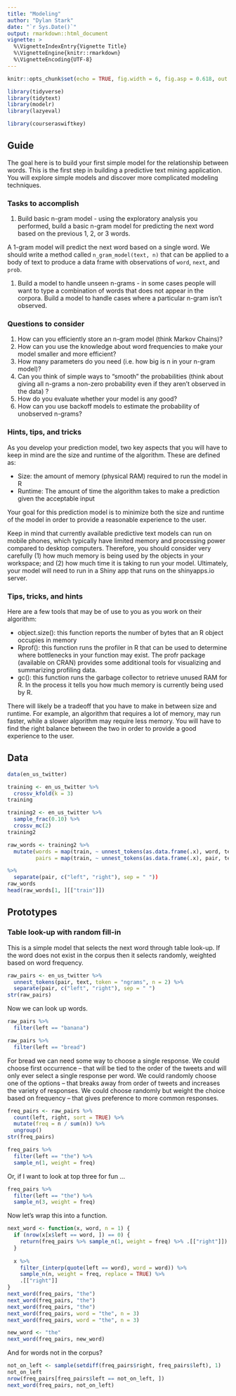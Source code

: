 ```yaml
---
title: "Modeling"
author: "Dylan Stark"
date: "`r Sys.Date()`"
output: rmarkdown::html_document
vignette: >
  %\VignetteIndexEntry{Vignette Title}
  %\VignetteEngine{knitr::rmarkdown}
  %\VignetteEncoding{UTF-8}
---
```


```r
knitr::opts_chunk$set(echo = TRUE, fig.width = 6, fig.asp = 0.618, out.width = "70%", fig.align = "center")
```

```r
library(tidyverse)
library(tidytext)
library(modelr)
library(lazyeval)

library(courseraswiftkey)
```

## Guide

The goal here is to build your first simple model for the relationship between words. This is the first step in building a predictive text mining application. You will explore simple models and discover more complicated modeling techniques.

### Tasks to accomplish

1. Build basic n-gram model - using the exploratory analysis you performed, build a basic n-gram model for predicting the next word based on the previous 1, 2, or 3 words.

  A 1-gram model will predict the next word based on a single word.
  We should write a method called `n_gram_model(text, n)` that can be applied to a body of text to produce a data frame with observations of `word`, `next`, and `prob`.

1. Build a model to handle unseen n-grams - in some cases people will want to type a combination of words that does not appear in the corpora. Build a model to handle cases where a particular n-gram isn't observed.

### Questions to consider

1. How can you efficiently store an n-gram model (think Markov Chains)?
1. How can you use the knowledge about word frequencies to make your model smaller and more efficient?
1. How many parameters do you need (i.e. how big is n in your n-gram model)?
1. Can you think of simple ways to "smooth" the probabilities (think about giving all n-grams a non-zero probability even if they aren't observed in the data) ?
1. How do you evaluate whether your model is any good?
1. How can you use backoff models to estimate the probability of unobserved n-grams?

### Hints, tips, and tricks

As you develop your prediction model, two key aspects that you will have to keep in mind are the size and runtime of the algorithm. These are defined as:

* Size: the amount of memory (physical RAM) required to run the model in R
* Runtime: The amount of time the algorithm takes to make a prediction given the acceptable input

Your goal for this prediction model is to minimize both the size and runtime of the model in order to provide a reasonable experience to the user.

Keep in mind that currently available predictive text models can run on mobile phones, which typically have limited memory and processing power compared to desktop computers. Therefore, you should consider very carefully (1) how much memory is being used by the objects in your workspace; and (2) how much time it is taking to run your model. Ultimately, your model will need to run in a Shiny app that runs on the shinyapps.io server.

### Tips, tricks, and hints

Here are a few tools that may be of use to you as you work on their algorithm:

* object.size(): this function reports the number of bytes that an R object occupies in memory
* Rprof(): this function runs the profiler in R that can be used to determine where bottlenecks in your function may exist. The profr package (available on CRAN) provides some additional tools for visualizing and summarizing profiling data.
* gc(): this function runs the garbage collector to retrieve unused RAM for R. In the process it tells you how much memory is currently being used by R.

There will likely be a tradeoff that you have to make in between size and runtime. For example, an algorithm that requires a lot of memory, may run faster, while a slower algorithm may require less memory. You will have to find the right balance between the two in order to provide a good experience to the user.

## Data

```r
data(en_us_twitter)

training <- en_us_twitter %>%
  crossv_kfold(k = 3)
training

training2 <- en_us_twitter %>%
  sample_frac(0.10) %>%
  crossv_mc(2)
training2

raw_words <- training2 %>%
  mutate(words = map(train, ~ unnest_tokens(as.data.frame(.x), word, text)),
         pairs = map(train, ~ unnest_tokens(as.data.frame(.x), pair, text, token = "ngrams", n = 2)))

%>%
  separate(pair, c("left", "right"), sep = " "))
raw_words
head(raw_words[1, ][["train"]])
```


## Prototypes

### Table look-up with random fill-in

This is a simple model that selects the next word through table look-up.
If the word does not exist in the corpus then it selects randomly, weighted based on word frequency.

```r
raw_pairs <- en_us_twitter %>%
  unnest_tokens(pair, text, token = "ngrams", n = 2) %>%
  separate(pair, c("left", "right"), sep = " ")
str(raw_pairs)
```

Now we can look up words.

```r
raw_pairs %>%
  filter(left == "banana")
```

```r
raw_pairs %>%
  filter(left == "bread")
```

For bread we can need some way to choose a single response.
We could choose first occurrence -- that will be tied to the order of the tweets and will only ever select a single response per word.
We could randomly choose one of the options -- that breaks away from order of tweets and increases the variety of responses.
We could choose randomly but weight the choice based on frequency -- that gives preference to more common responses.

```r
freq_pairs <- raw_pairs %>%
  count(left, right, sort = TRUE) %>%
  mutate(freq = n / sum(n)) %>%
  ungroup()
str(freq_pairs)
```

```r
freq_pairs %>%
  filter(left == "the") %>%
  sample_n(1, weight = freq)
```

Or, if I want to look at top three for fun ...

```r
freq_pairs %>%
  filter(left == "the") %>%
  sample_n(3, weight = freq)
```

Now let's wrap this into a function.

```r
next_word <- function(x, word, n = 1) {
  if (nrow(x[x$left == word, ]) == 0) {
    return(freq_pairs %>% sample_n(1, weight = freq) %>% .[["right"]])
  }
  
  x %>%
    filter_(interp(quote(left == word), word = word)) %>%
    sample_n(n, weight = freq, replace = TRUE) %>%
    .[["right"]]
}
next_word(freq_pairs, "the")
next_word(freq_pairs, "the")
next_word(freq_pairs, "the")
next_word(freq_pairs, word = "the", n = 3)
next_word(freq_pairs, word = "the", n = 3)

new_word <- "the"
next_word(freq_pairs, new_word)
```

And for words not in the corpus?

```r
not_on_left <- sample(setdiff(freq_pairs$right, freq_pairs$left), 1)
not_on_left
nrow(freq_pairs[freq_pairs$left == not_on_left, ])
next_word(freq_pairs, not_on_left)
```

